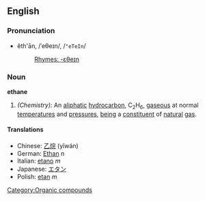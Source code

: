 ==English==
===Pronunciation===
*ĕth'ān, /ˈeθeɪn/, /<tt>"eTeIn</tt>/
*:[[Rhymes:English:-ɛθeɪn|Rhymes: -ɛθeɪn]]

===Noun===
'''ethane'''

#''(Chemistry):'' An [[aliphatic]] [[hydrocarbon]], C<sub>2</sub>H<sub>6</sub>, [[gaseous]] at normal [[temperature]]s and [[pressure]]s, [[being]] a [[constituent]] of [[natural]] [[gas]].

====Translations====
*Chinese: [[乙烷]] (yĭwán)
*German: [[Ethan]] ''n''
*Italian: [[etano]] ''m''
*Japanese: [[エタン]]
*Polish: [[etan]] ''m''

[[Category:Organic compounds]]